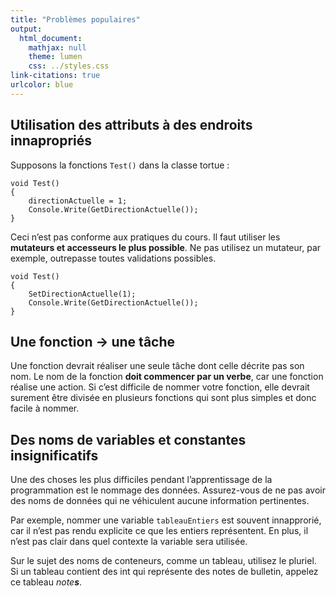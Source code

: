 ```yaml
---
title: "Problèmes populaires"
output:
  html_document:
    mathjax: null
    theme: lumen
    css: ../styles.css
link-citations: true
urlcolor: blue
---
```


## Utilisation des attributs à des endroits innapropriés
Supposons la fonctions `Test()` dans la classe tortue :

```
void Test()
{
    directionActuelle = 1;
    Console.Write(GetDirectionActuelle());
}
```

Ceci n'est pas conforme aux pratiques du cours. Il faut utiliser les **mutateurs et accesseurs le plus possible**. Ne pas utilisez un mutateur, par exemple, outrepasse toutes validations possibles.

```
void Test()
{
    SetDirectionActuelle(1);
    Console.Write(GetDirectionActuelle());
}
```

## Une fonction → une tâche
Une fonction devrait réaliser une seule tâche dont celle décrite pas son nom. Le nom de la fonction **doit commencer par un verbe**, car une fonction réalise une action. Si c'est difficile de nommer votre fonction, elle devrait surement être divisée en plusieurs fonctions qui sont plus simples et donc facile à nommer.

## Des noms de variables et constantes insignificatifs
Une des choses les plus difficiles pendant l'apprentissage de la programmation est le nommage des données. Assurez-vous de ne pas avoir des noms de données qui ne véhiculent aucune information pertinentes.

Par exemple, nommer une variable `tableauEntiers` est souvent innapprorié, car il n'est pas rendu explicite ce que les entiers représentent. En plus, il n'est pas clair dans quel contexte la variable sera utilisée.

Sur le sujet des noms de conteneurs, comme un tableau, utilisez le pluriel. Si un tableau contient des int qui représente des notes de bulletin, appelez ce tableau _note**s**_.
